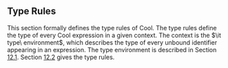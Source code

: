 == Type Rules ==

This section formally defines the type rules of Cool. The type rules define the type of every Cool expression in a given context. The context is the $\it type\ environment$, which describes the type of every unbound identifier appearing in an expression. The type environment is described in Section [[Type Environments|12.1]]. Section [[Type Checking Rules|12.2]] gives the type rules.
